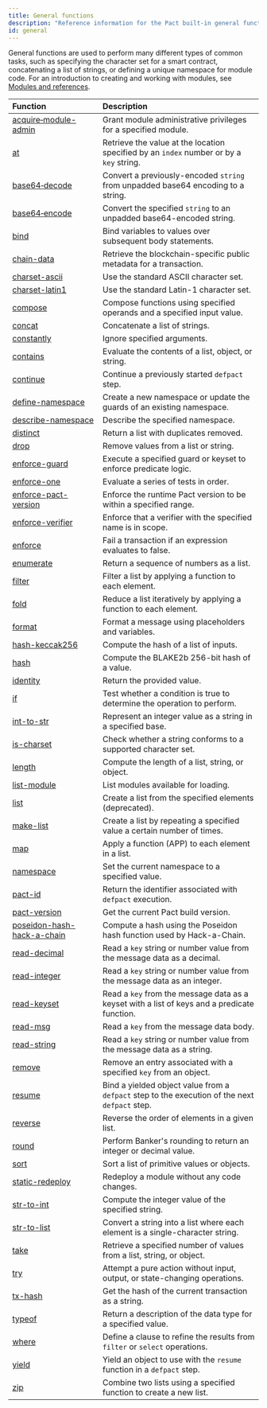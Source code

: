 ```yaml
---
title: General functions
description: "Reference information for the Pact built-in general functions."
id: general
---
```


General functions are used to perform many different types of common tasks, such as specifying the character set for a smart contract, concatenating a list of strings, or defining a unique namespace for module code.
For an introduction to creating and working with modules, see [Modules and references](/smart-contracts/modules).


| Function | Description |
| :-------- | :----------- |
| [acquire&#8209;module-admin](/pact-5/general/acquire-module-admin) | Grant module administrative privileges for a specified module.  |
| [at](/pact-5/general/at) | Retrieve the value at the location specified by an `index` number or by a `key` string. |
| [base64&#8209;decode](/pact-5/general/base64-decode) | Convert a previously-encoded `string` from unpadded base64 encoding to a string. |
| [base64&#8209;encode](/pact-5/general/base64-encode) | Convert the specified `string` to an unpadded base64-encoded string. |
| [bind](/pact-5/general/bind) | Bind variables to values over subsequent body statements. |
| [chain-data](/pact-5/general/chain-data) | Retrieve the blockchain-specific public metadata for a transaction. |
| [charset-ascii](/pact-5/general/charset-ascii) | Use the standard ASCII character set. |
| [charset-latin1](/pact-5/general/charset-latin1) | Use the standard Latin-1 character set. |
| [compose](/pact-5/general/compose) | Compose functions using specified operands and a specified input value. |
| [concat](/pact-5/general/concat) | Concatenate a list of strings. |
| [constantly](/pact-5/general/constantly) | Ignore specified arguments. |
| [contains](/pact-5/general/contains) | Evaluate the contents of a list, object, or string. |
| [continue](/pact-5/general/continue) | Continue a previously started `defpact` step. |
| [define-namespace](/pact-5/general/define-namespace) | Create a new namespace or update the guards of an existing namespace. |
| [describe-namespace](/pact-5/general/describe-namespace) | Describe the specified namespace. |
| [distinct](/pact-5/general/distinct) | Return a list with duplicates removed. |
| [drop](/pact-5/general/drop) | Remove values from a list or string. |
| [enforce-guard](/pact-5/general/enforce-guard) | Execute a specified guard or keyset to enforce predicate logic. |
| [enforce-one](/pact-5/general/enforce-one) | Evaluate a series of tests in order. |
| [enforce-pact-version](/pact-5/general/enforce-pact-version) | Enforce the runtime Pact version to be within a specified range. |
| [enforce-verifier](/pact-5/general/enforce-verifier) | Enforce that a verifier with the specified name is in scope. |
| [enforce](/pact-5/general/enforce) | Fail a transaction if an expression evaluates to false. |
| [enumerate](/pact-5/general/enumerate) | Return a sequence of numbers as a list. |
| [filter](/pact-5/general/filter) | Filter a list by applying a function to each element. |
| [fold](/pact-5/general/fold)|  Reduce a list iteratively by applying a function to each element. |
| [format](/pact-5/general/format) | Format a message using placeholders and variables. |
| [hash-keccak256](/pact-5/general/hash-keccak256) | Compute the hash of a list of inputs. |
| [hash](/pact-5/general/hash) | Compute the BLAKE2b 256-bit hash of a value. |
| [identity](/pact-5/general/identity)|  Return the provided value. |
| [if](/pact-5/general/if) | Test whether a condition is true to determine the operation to perform. |
| [int-to-str](/pact-5/general/int-to-str) | Represent an integer value as a string in a specified base.|
| [is-charset](/pact-5/general/is-charset) | Check whether a string conforms to a supported character set.|
| [length](/pact-5/general/length) | Compute the length of a list, string, or object. |
| [list-module](/pact-5/general/list-module) | List modules available for loading.|
| [list](/pact-5/general/list) | Create a list from the specified elements (deprecated). |
| [make-list](/pact-5/general/make-list) | Create a list by repeating a specified value a certain number of times. |
| [map](/pact-5/general/map) | Apply a function (APP) to each element in a list. |
| [namespace](/pact-5/general/namespace) | Set the current namespace to a specified value. |
| [pact-id](/pact-5/general/pact-id) | Return the identifier associated with `defpact` execution.|
| [pact-version](/pact-5/general/pact-version) | Get the current Pact build version.|
| [poseidon-hash-hack-a-chain](/pact-5/general/poseidon-hash-hack-a-chain) | Compute a hash using the Poseidon hash function used by Hack-a-Chain.|
| [read-decimal](/pact-5/general/read-decimal) | Read a `key` string or number value from the message data as a decimal.|
| [read-integer](/pact-5/general/read-integer) | Read a `key` string or number value from the message data as an integer.|
| [read-keyset](/pact-5/general/read-keyset) | Read a `key` from the message data as a keyset with a list of keys and a predicate function.|
| [read-msg](/pact-5/general/read-msg) | Read a `key` from the message data body.|
| [read-string](/pact-5/general/read-string) | Read a `key` string or number value from the message data as a string.|
| [remove](/pact-5/general/remove) | Remove an entry associated with a specified `key` from an object.|
| [resume](/pact-5/general/resume) | Bind a yielded object value from a `defpact` step to the execution of the next `defpact` step.|
| [reverse](/pact-5/general/reverse) | Reverse the order of elements in a given list.|
| [round](/pact-5/general/round)| Perform Banker's rounding to return an integer or decimal value.|
| [sort](/pact-5/general/sort) | Sort a list of primitive values or objects.|
| [static-redeploy](/pact-5/general/static-redeploy) | Redeploy a module without any code changes. |
| [str-to-int](/pact-5/general/str-to-int) | Compute the integer value of the specified string.|
| [str-to-list](/pact-5/general/str-to-list) | Convert a string into a list where each element is a single-character string.|
| [take](/pact-5/general/take) | Retrieve a specified number of values from a list, string, or object.|
| [try](/pact-5/general/try) | Attempt a pure action without input, output, or state-changing operations.|
| [tx-hash](/pact-5/general/tx-hash) | Get the hash of the current transaction as a string.|
| [typeof](/pact-5/general/typeof) | Return a description of the data type for a specified value.|
| [where](/pact-5/general/where) | Define a clause to refine the results from `filter` or `select` operations.|
| [yield](/pact-5/general/yield) | Yield an object to use with the `resume` function in a `defpact` step. |
| [zip](/pact-5/general/zip) | Combine two lists using a specified function to create a new list.|

